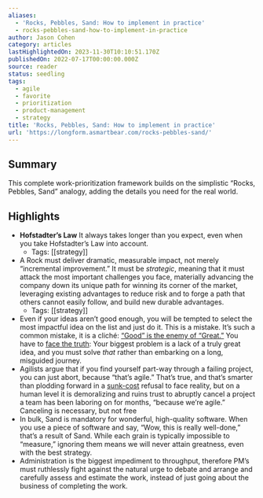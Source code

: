 ```yaml
---
aliases:
  - 'Rocks, Pebbles, Sand: How to implement in practice'
  - rocks-pebbles-sand-how-to-implement-in-practice
author: Jason Cohen
category: articles
lastHighlightedOn: 2023-11-30T10:10:51.170Z
publishedOn: 2022-07-17T00:00:00.000Z
source: reader
status: seedling
tags:
  - agile
  - favorite
  - prioritization
  - product-management
  - strategy
title: 'Rocks, Pebbles, Sand: How to implement in practice'
url: 'https://longform.asmartbear.com/rocks-pebbles-sand/'
---
```

## Summary

This complete work-prioritization framework builds on the simplistic “Rocks, Pebbles, Sand” analogy, adding the details you need for the real world.

## Highlights

- **Hofstadter’s Law**
  It always takes longer than you expect, even when you take Hofstadter’s Law into account.
    - Tags: [[strategy]]
- A Rock must deliver dramatic, measurable impact, not merely “incremental improvement.” It must be _strategic_, meaning that it must attack the most important challenges you face, materially advancing the company down its unique path for winning its corner of the market, leveraging existing advantages to reduce risk and to forge a path that others cannot easily follow, and build new durable advantages.
    - Tags: [[strategy]]
- Even if your ideas aren’t good enough, you will be tempted to select the most impactful idea on the list and just do it. This is a mistake. It’s such a common mistake, it is a cliché: [“Good” is the enemy of “Great.”](https://www.goodreads.com/quotes/701885-good-is-the-enemy-of-great-and-that-is-one?utm_source=longform.asmartbear.com&utm_campaign=longform.asmartbear.com&utm_medium=post) You have to [face the truth](https://longform.asmartbear.com/failure-to-face-the-truth/): Your biggest problem is a lack of a truly great idea, and you must solve _that_ rather than embarking on a long, misguided journey.
- Agilists argue that if you find yourself part-way through a failing project, you can just abort, because “that’s agile.” That’s true, and that’s smarter than plodding forward in a [sunk-cost](https://blog.asmartbear.com/sunk-costs.html?utm_source=longform.asmartbear.com&utm_campaign=longform.asmartbear.com&utm_medium=post) refusal to face reality, but on a human level it is demoralizing and ruins trust to abruptly cancel a project a team has been laboring on for months, “because we’re agile.” Canceling is necessary, but not free
- In bulk, Sand is mandatory for wonderful, high-quality software. When you use a piece of software and say, “Wow, this is really well-done,” that’s a result of Sand. While each grain is typically impossible to “measure,” ignoring them means we will never attain greatness, even with the best strategy.
- Administration is the biggest impediment to throughput, therefore PM’s must ruthlessly fight against the natural urge to debate and arrange and carefully assess and estimate the work, instead of just going about the business of completing the work.
